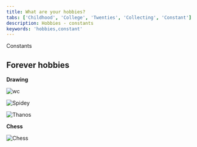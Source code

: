 ```yaml
---
title: What are your hobbies?
tabs: ['Childhood', 'College', 'Twenties', 'Collecting', 'Constant']
description: Hobbies - constants
keywords: 'hobbies,constant'
---
```


<PageDescription>

Constants

</PageDescription>

## Forever hobbies

**Drawing**

<Row>
<Column colMd={4} colLg={4}>

![wc](./images/25532282_10214287309999431_9021536644809271382_o.jpg) 
</Column>

<Column colMd={4} colLg={4}>

![Spidey](./images/38954552_10216163204655625_6706965172168163328_o.jpg) 
</Column>

</Row>

<Row>
<Column colMd={4} colLg={4}>

![Thanos](./images/56795623_10217890538957903_8883970892057542656_o.jpg) 
</Column>

</Row>

**Chess**

<Row>
<Column colMd={5} colLg={5}>

![Chess](./images/dogechess.png) 
</Column>

</Row>
